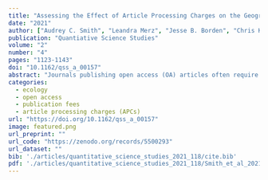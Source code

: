 ```yaml
---
title: "Assessing the Effect of Article Processing Charges on the Geographic Diversity of Authors Using Elsevier's “Mirror Journal” System"
date: "2021"
author: ["Audrey C. Smith", "Leandra Merz", "Jesse B. Borden", "Chris K. Gulick", "Akhil R. Kshirsagar", "Emilio M. Bruna"]
publication: "Quantiative Science Studies"
volume: "2"
number: "4"
pages: "1123-1143"
doi: "10.1162/qss_a_00157"
abstract: "Journals publishing open access (OA) articles often require that authors pay article processing charges (APC). Researchers in the Global South often cite APCs as a major financial obstacle to OA publishing, especially in widely-recognized or prestigious outlets. Consequently, it has been hypothesized that authors from the Global South will be underrepresented in journals charging APCs. We tested this hypothesis using >37,000 articles from Elsevier’s ‘Mirror journal’ system, in which a hybrid ‘Parent’ journal and its Gold-OA ‘Mirror’ share editorial boards and standards for acceptance. Most articles were non-OA; 45% of articles had lead authors based in either the United States of America (USA) or China. After correcting for the effect of this dominance and differences in sample size, we found that OA articles published in Parent and Mirror journals had lead authors with similar Geographic Diversity. However, Author Geographic Diversity of OA articles was significantly lower than that of non-OA articles. Most OA articles were written by authors in high-income countries, and there were no articles in Mirror journals by authors in low-income countries. Our results for Elsevier’s Mirror-Parent system are consistent with the hypothesis that APCs are a barrier to OA publication for scientists from the Global South."
categories: 
  - ecology
  - open access
  - publication fees
  - article processing charges (APCs)
url: "https://doi.org/10.1162/qss_a_00157"
image: featured.png
url_preprint: ""
url_code: "https://zenodo.org/records/5500293"
url_dataset: ""
bib: './articles/quantitative_science_studies_2021_118/cite.bib'
pdf: './articles/quantitative_science_studies_2021_118/Smith_et_al_2021.pdf'
---
```

